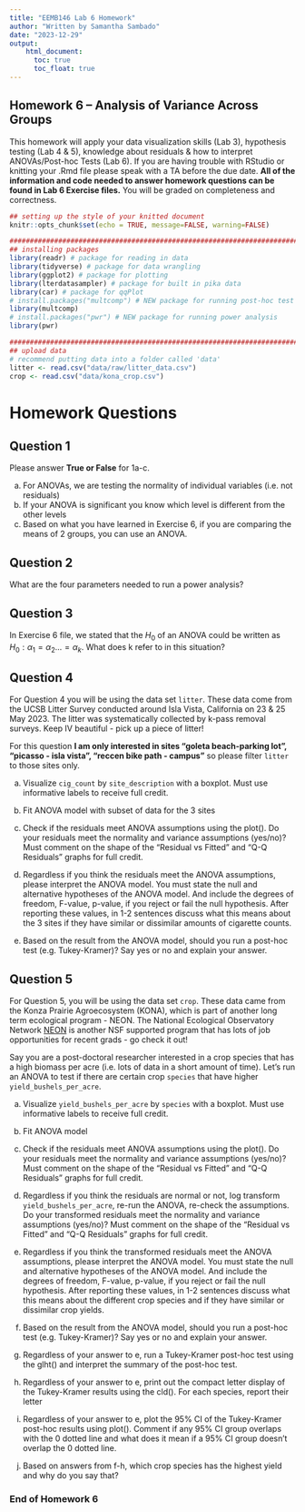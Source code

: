 ```yaml
---
title: "EEMB146 Lab 6 Homework"
author: "Written by Samantha Sambado"
date: "2023-12-29"
output:   
    html_document:
      toc: true
      toc_float: true
---
```


## Homework 6 -- Analysis of Variance Across Groups

This homework will apply your data visualization skills (Lab 3), hypothesis testing (Lab 4 & 5), knowledge about residuals & how to interpret ANOVAs/Post-hoc Tests (Lab 6). If you are having trouble with RStudio or knitting your .Rmd file please speak with a TA before the due date. **All of the information and code needed to answer homework questions can be found in Lab 6 Exercise files.**  You will be graded on completeness and correctness. 

```r
## setting up the style of your knitted document
knitr::opts_chunk$set(echo = TRUE, message=FALSE, warning=FALSE)

################################################################################
## installing packages
library(readr) # package for reading in data
library(tidyverse) # package for data wrangling 
library(ggplot2) # package for plotting
library(lterdatasampler) # package for built in pika data
library(car) # package for qqPlot
# install.packages("multcomp") # NEW package for running post-hoc test
library(multcomp)
# install.packages("pwr") # NEW package for running power analysis 
library(pwr)

################################################################################
## upload data
# recommend putting data into a folder called 'data'
litter <- read.csv("data/raw/litter_data.csv")
crop <- read.csv("data/kona_crop.csv")
```

# Homework Questions

## Question 1

Please answer **True or False** for 1a-c.

a) For ANOVAs, we are testing the normality of individual variables (i.e. not residuals)
b) If your ANOVA is significant you know which level is different from the other levels
c) Based on what you have learned in Exercise 6, if you are comparing the means of 2 groups, you can use an ANOVA.

## Question 2

What are the four parameters needed to run a power analysis?

## Question 3

In Exercise 6 file, we stated that the $H_0$ of an ANOVA could be written as $H_0: \alpha_1 = \alpha_2 ... = \alpha_k$. What does k refer to in this situation?

## Question 4

For Question 4 you will be using the data set `litter`. These data come from the UCSB Litter Survey conducted around Isla Vista, California on 23 & 25 May 2023. The litter was systematically collected by k-pass removal surveys. Keep IV beautiful - pick up a piece of litter! 

For this question **I am only interested in sites "goleta beach-parking lot", "picasso - isla vista", "reccen bike path - campus"** so please filter `litter` to those sites only. 

a) Visualize `cig_count` by `site_description` with a boxplot. Must use informative labels to receive full credit.

b) Fit ANOVA model with subset of data for the 3 sites

c) Check if the residuals meet ANOVA assumptions using the plot(). Do your residuals meet the normality and variance assumptions (yes/no)? Must comment on the shape of the "Residual vs Fitted" and "Q-Q Residuals" graphs for full credit. 

d) Regardless if you think the residuals meet the ANOVA assumptions, please interpret the ANOVA model. You must state the null and alternative hypotheses of the ANOVA model. And include the degrees of freedom, F-value, p-value, if you reject or fail the null hypothesis. After reporting these values, in 1-2 sentences discuss what this means about the 3 sites if they have similar or dissimilar amounts of cigarette counts.

e) Based on the result from the ANOVA model, should you run a post-hoc test (e.g. Tukey-Kramer)? Say yes or no and explain your answer.



## Question 5

For Question 5, you will be using the data set `crop`. These data came from the Konza Prairie Agroecosystem (KONA), which is part of another long term ecological program - NEON. The National Ecological Observatory Network [NEON](https://www.nsf.gov/news/special_reports/neon/) is another NSF supported program that has lots of job opportunities for recent grads - go check it out!

Say you are a post-doctoral researcher interested in a crop species that has a high biomass per acre (i.e. lots of data in a short amount of time). Let's run an ANOVA to test if there are certain crop `species` that have higher `yield_bushels_per_acre`.

a) Visualize `yield_bushels_per_acre` by `species` with a boxplot. Must use informative labels to receive full credit.

b) Fit ANOVA model 

c) Check if the residuals meet ANOVA assumptions using the plot(). Do your residuals meet the normality and variance assumptions (yes/no)? Must comment on the shape of the "Residual vs Fitted" and "Q-Q Residuals" graphs for full credit.

d) Regardless if you think the residuals are normal or not, log transform `yield_bushels_per_acre`, re-run the ANOVA, re-check the assumptions. Do your transformed residuals meet the normality and variance assumptions (yes/no)? Must comment on the shape of the "Residual vs Fitted" and "Q-Q Residuals" graphs for full credit. 

e) Regardless if you think the transformed residuals meet the ANOVA assumptions, please interpret the ANOVA model. You must state the null and alternative hypotheses of the ANOVA model. And include the degrees of freedom, F-value, p-value, if you reject or fail the null hypothesis. After reporting these values, in 1-2 sentences discuss what this means about the different crop species and if they have similar or dissimilar crop yields.

f) Based on the result from the ANOVA model, should you run a post-hoc test (e.g. Tukey-Kramer)? Say yes or no and explain your answer.

g) Regardless of your answer to e, run a Tukey-Kramer post-hoc test using the glht() and interpret the summary of the post-hoc test.

h) Regardless of your answer to e, print out the compact letter display of the Tukey-Kramer results using the cld(). For each species, report their letter

i) Regardless of your answer to e, plot the 95% CI of the Tukey-Kramer post-hoc results using plot(). Comment if any 95% CI group overlaps with the 0 dotted line and what does it mean if a 95% CI group doesn't overlap the 0 dotted line. 

j) Based on answers from f-h, which crop species has the highest yield and why do you say that?



### End of Homework 6


